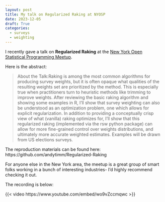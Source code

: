 ```yaml
---
layout: post
title: My talk on Regularized Raking at NYOSP
date: 2023-12-05
draft: True
categories:
  - surveys
  - weighting
---
```


I recently gave a talk on **Regularized Raking** at the
[New York Open Statistical Programming Meetup](https://nyhackr.org/index.html).

Here is the abstract:
  
> About the Talk:Raking is among the most common algorithms for producing survey weights, but it is often opaque what qualities of the resulting weights set are prioritized by the method. This is especially true when practitioners turn to heuristic methods like trimming to improve weights. After reviewing the basic raking algorithm and showing some examples in R, I’ll show that survey weighting can also be understood as an optimization problem, one which allows for explicit regularization. In addition to providing a conceptually crisp view of what (vanilla) raking optimizes for, I’ll show that this regularized raking (implemented via the rsw python package) can allow for more fine-grained control over weights distributions, and ultimately more accurate weighted estimates. Examples will be drawn from US elections surveys.

The reproduction materials can be found here: https://github.com/andytimm/Regularized-Raking

For anyone else in the New York area, the meetup is a great group of smart folks working
in a bunch of interesting industries- I'd highly recommend checking it out.

The recording is below:

{{< video https://www.youtube.com/embed/wo9vZccmqwc >}}